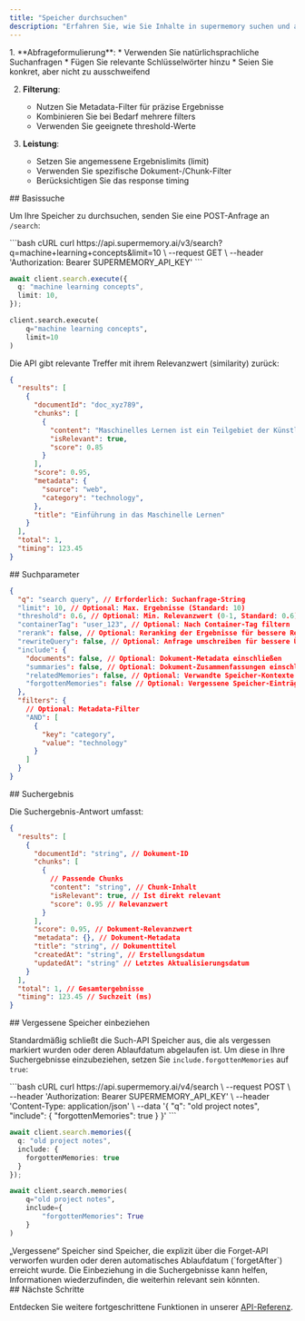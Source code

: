 ```yaml
---
title: "Speicher durchsuchen"
description: "Erfahren Sie, wie Sie Inhalte in supermemory suchen und abrufen"
---
```


<Accordion title="Best Practices" defaultOpen icon="sparkles">
  1. **Abfrageformulierung**:
     * Verwenden Sie natürlichsprachliche Suchanfragen
     * Fügen Sie relevante Schlüsselwörter hinzu
     * Seien Sie konkret, aber nicht zu ausschweifend

  2. **Filterung**:
     * Nutzen Sie Metadata-Filter für präzise Ergebnisse
     * Kombinieren Sie bei Bedarf mehrere filters
     * Verwenden Sie geeignete threshold-Werte

  3. **Leistung**:
     * Setzen Sie angemessene Ergebnislimits (limit)
     * Verwenden Sie spezifische Dokument-/Chunk-Filter
     * Berücksichtigen Sie das response timing
</Accordion>

<div id="basic-search">
  ## Basissuche
</div>

Um Ihre Speicher zu durchsuchen, senden Sie eine POST-Anfrage an `/search`:

<CodeGroup>
  ```bash cURL
  curl https://api.supermemory.ai/v3/search?q=machine+learning+concepts&limit=10 \
    --request GET \
    --header 'Authorization: Bearer SUPERMEMORY_API_KEY'
  ```

  ```typescript Typescript
  await client.search.execute({
    q: "machine learning concepts",
    limit: 10,
  });
  ```

  ```python Python
  client.search.execute(
      q="machine learning concepts",
      limit=10
  )
  ```
</CodeGroup>

Die API gibt relevante Treffer mit ihrem Relevanzwert (similarity) zurück:

```json
{
  "results": [
    {
      "documentId": "doc_xyz789",
      "chunks": [
        {
          "content": "Maschinelles Lernen ist ein Teilgebiet der Künstlichen Intelligenz...",
          "isRelevant": true,
          "score": 0.85
        }
      ],
      "score": 0.95,
      "metadata": {
        "source": "web",
        "category": "technology",
      },
      "title": "Einführung in das Maschinelle Lernen"
    }
  ],
  "total": 1,
  "timing": 123.45
}
```

<div id="search-parameters">
  ## Suchparameter
</div>

```json
{
  "q": "search query", // Erforderlich: Suchanfrage-String
  "limit": 10, // Optional: Max. Ergebnisse (Standard: 10)
  "threshold": 0.6, // Optional: Min. Relevanzwert (0-1, Standard: 0.6)
  "containerTag": "user_123", // Optional: Nach Container-Tag filtern
  "rerank": false, // Optional: Reranking der Ergebnisse für bessere Relevanz
  "rewriteQuery": false, // Optional: Anfrage umschreiben für bessere Übereinstimmung
  "include": {
    "documents": false, // Optional: Dokument-Metadata einschließen
    "summaries": false, // Optional: Dokument-Zusammenfassungen einschließen
    "relatedMemories": false, // Optional: Verwandte Speicher-Kontexte einschließen
    "forgottenMemories": false // Optional: Vergessene Speicher-Einträge in Ergebnissen einschließen
  },
  "filters": {
    // Optional: Metadata-Filter
    "AND": [
      {
        "key": "category",
        "value": "technology"
      }
    ]
  }
}
```

<div id="search-response">
  ## Suchergebnis
</div>

Die Suchergebnis-Antwort umfasst:

```json
{
  "results": [
    {
      "documentId": "string", // Dokument-ID
      "chunks": [
        {
          // Passende Chunks
          "content": "string", // Chunk-Inhalt
          "isRelevant": true, // Ist direkt relevant
          "score": 0.95 // Relevanzwert
        }
      ],
      "score": 0.95, // Dokument-Relevanzwert
      "metadata": {}, // Dokument-Metadata
      "title": "string", // Dokumenttitel
      "createdAt": "string", // Erstellungsdatum
      "updatedAt": "string" // Letztes Aktualisierungsdatum
    }
  ],
  "total": 1, // Gesamtergebnisse
  "timing": 123.45 // Suchzeit (ms)
}
```

<div id="including-forgotten-memories">
  ## Vergessene Speicher einbeziehen
</div>

Standardmäßig schließt die Such-API Speicher aus, die als vergessen markiert wurden oder deren Ablaufdatum abgelaufen ist. Um diese in Ihre Suchergebnisse einzubeziehen, setzen Sie `include.forgottenMemories` auf `true`:

<CodeGroup>
  ```bash cURL
  curl https://api.supermemory.ai/v4/search \
    --request POST \
    --header 'Authorization: Bearer SUPERMEMORY_API_KEY' \
    --header 'Content-Type: application/json' \
    --data '{
      "q": "old project notes",
      "include": {
        "forgottenMemories": true
      }
    }'
  ```

  ```typescript Typescript
  await client.search.memories({
    q: "old project notes",
    include: {
      forgottenMemories: true
    }
  });
  ```

  ```python Python
  await client.search.memories(
      q="old project notes",
      include={
          "forgottenMemories": True
      }
  )
  ```
</CodeGroup>

<Note>
  „Vergessene“ Speicher sind Speicher, die explizit über die Forget-API verworfen wurden oder deren automatisches Ablaufdatum (`forgetAfter`) erreicht wurde. Die Einbeziehung in die Suchergebnisse kann helfen, Informationen wiederzufinden, die weiterhin relevant sein könnten.
</Note>

<div id="next-steps">
  ## Nächste Schritte
</div>

Entdecken Sie weitere fortgeschrittene Funktionen in unserer [API-Referenz](/de/api-reference/search-memories/search-memories).